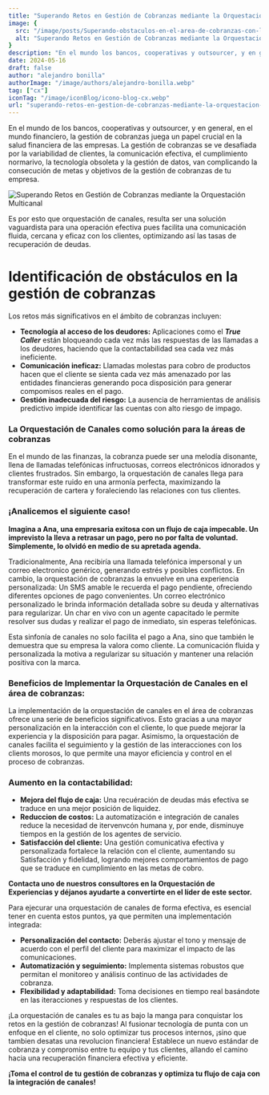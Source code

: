 ```yaml
---
title: "Superando Retos en Gestión de Cobranzas mediante la Orquestación Multicanal"
image: {
  src: "/image/posts/Superando-obstaculos-en-el-area-de-cobranzas-con-la-orquestacion-de-canales.jpg",
  alt: "Superando Retos en Gestión de Cobranzas mediante la Orquestación Multicanal"
}
description: "En el mundo los bancos, cooperativas y outsourcer, y en general, en el mundo financiero, la gestión de cobranzas juega un papel crucial en la salud financiera de las empresas."
date: 2024-05-16
draft: false
author: "alejandro bonilla"
authorImage: "/image/authors/alejandro-bonilla.webp"
tag: ["cx"]
iconTag: "/image/iconBlog/icono-blog-cx.webp"
url: "superando-retos-en-gestion-de-cobranzas-mediante-la-orquestacion-multicanal"
---
```



En el mundo de los bancos, cooperativas y outsourcer, y en general, en el mundo financiero, la gestión de cobranzas juega un papel crucial en la salud financiera de las empresas. La gestión de cobranzas se ve desafiada por la variabilidad de clientes, la comunicación efectiva, el cumplimiento normarivo, la tecnología obsoleta y la gestión de datos, van complicando la consecución de metas y objetivos de la gestión de cobranzas de tu empresa.

![Superando Retos en Gestión de Cobranzas mediante la Orquestación Multicanal](/image/posts/Superando-obstaculos-en-el-area-de-cobranzas-con-la-orquestacion-de-canales.jpg)

Es por esto que orquestación de canales, resulta ser una solución vaguardista para una operación efectiva pues facilita una comunicación fluida, cercana y eficaz con los clientes, optimizando así las tasas de recuperación de deudas.

# Identificación de obstáculos en la gestión de cobranzas

Los retos más significativos en el ámbito de cobranzas incluyen:
  - **Tecnología al acceso de los deudores:** Aplicaciones como el _**True Caller**_ están bloqueando cada vez más las respuestas de las llamadas a los deudores, haciendo que la contactabilidad sea cada vez más ineficiente.
  - **Comunicación ineficaz:** Llamadas molestas para cobro de productos hacen que el cliente se sienta cada vez más amenazado por las entidades financieras generando poca disposición para generar compomisos reales en el pago.
  - **Gestión inadecuada del riesgo:** La ausencia de herramientas de análisis predictivo impide identificar las cuentas con alto riesgo de impago.

### La Orquestación de Canales como solución para la áreas de cobranzas

En el mundo de las finanzas, la cobranza puede ser una melodía disonante, llena de llamadas telefónicas infructuosas, correos electrónicos idnorados y clientes frustrados. Sin embargo, la orquestación de canales llega para transformar este ruido en una armonía perfecta, maximizando la recuperación de cartera y foraleciendo las relaciones con tus clientes.

### ¡Analicemos el siguiente caso!

**Imagina a Ana, una empresaria exitosa con un flujo de caja impecable. Un imprevisto la lleva a retrasar un pago, pero no por falta de voluntad. Simplemente, lo olvidó en medio de su apretada agenda.**

Tradicionalmente, Ana recibiría una llamada telefónica impersonal y un correo electronico genérico, generando estrés y posibles conflictos. En cambio, la orquestación de cobranzas la envuelve en una experiencia personalizada: Un SMS amable le recuerda el pago pendiente, ofreciendo diferentes opciones de pago convenientes. Un correo electrónico personalizado le brinda información detallada sobre su deuda y alternativas para regularizar. Un char en vivo con un agente capacitado le permite resolver sus dudas y realizar el pago de inmediato, sin esperas telefónicas.

Esta sinfonía de canales no solo facilita el pago a Ana, sino que también le demuestra que su empresa la valora como cliente. La comunicación fluida y personalizada la motiva a regularizar su situación y mantener una relación positiva con la marca.

### Beneficios de Implementar la Orquestación de Canales en el área de cobranzas: 

La implementación de la orquestación de canales en el área de cobranzas ofrece una serie de beneficios significativos. Esto gracias a una mayor personalización en la interacción con el cliente, lo que puede mejorar la experiencia y la disposición para pagar. Asimismo, la orquestación de canales facilita el seguimiento y la gestión de las interacciones con los clients morosos, lo que permite una mayor eficiencia y control en el proceso de cobranzas.

### Aumento en la contactabilidad:

  - **Mejora del flujo de caja:** Una recuéración de deudas más efectiva se traduce en una mejor posición de liquidez.
  - **Reduccion de costos:** La automatización e integración de canales reduce la necesidad de itervenvcón humana y, por ende, disminuye tiempos en la gestión de los agentes de servicio.
  - **Satisfacción del cliente:** Una gestión comunicativa  efectiva y personalizada fortalece la relación con el cliente, aumentando su Satisfacción y fidelidad, logrando mejores comportamientos de pago que se traduce en cumplimiento en las metas de cobro. 

**Contacta uno de nuestros consultores en la Orquestación de Experiencias y déjanos ayudarte a convertirte en el líder de este sector.**

<LinkBlog href='https://xkale.com/contacto/' text='¡quiero saber más!'/>

Para ejecurar una orquestación de canales de forma efectiva, es esencial tener en cuenta estos puntos, ya que permiten una implementación integrada:
  - **Personalización del contacto:** Deberás ajustar el tono y mensaje de acuerdo con el perfil del cliente para maximizar el impacto de las comunicaciones.
  - **Automatización y seguimiento:** Implementa sistemas robustos que permitan el monitoreo y análisis continuo de las actividades de cobranza.
  - **Flexibilidad y adaptabilidad:** Toma decisiones en tiempo real basándote en las iteracciones y respuestas de los clientes.

¡La orquestación de canales es tu as bajo la manga para conquistar los retos en la gestión de cobranzas! Al fusionar tecnología de punta con un enfoque en el cliente, no solo optimizar tus procesos internos, ¡sino que tambien desatas una revolucion financiera! Establece un nuevo estándar de cobranza y compromiso entre tu equipo y tus clientes, allando el camino hacia una recuperación financiera efectiva y eficiente.

**¡Toma el control de tu gestión de cobranzas y optimiza tu flujo de caja con la integración de canales!**
